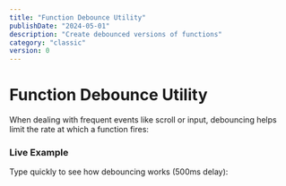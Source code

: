 ```yaml
---
title: "Function Debounce Utility"
publishDate: "2024-05-01"
description: "Create debounced versions of functions"
category: "classic"
version: 0
---
```



# Function Debounce Utility

When dealing with frequent events like scroll or input, debouncing helps limit the rate at which a function fires:

<CodeSnippet file="function/debounce.ts" />

### Live Example

Type quickly to see how debouncing works (500ms delay):

<Example component="debounce-example" />
